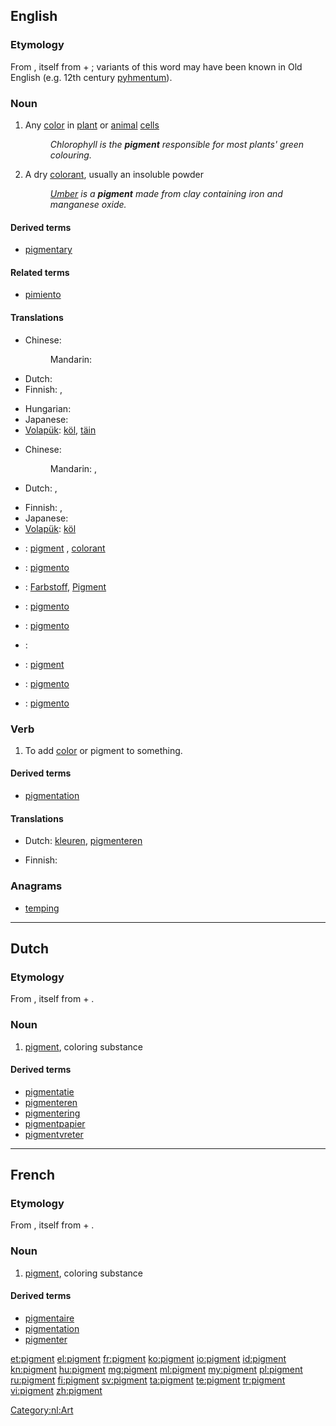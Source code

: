 {{also|Pigment}}
==English==
{{wikipedia}}

===Etymology===
From {{etyl|la}} {{term|pigmentum||pigment|lang=la}}, itself from {{term|pingo|pingō|I paint|lang=la}} + {{term|-mentum|lang=la}}; variants of this word may have been known in Old English (e.g. 12th century [[pyhmentum]]).

===Noun===
{{en-noun}}

# {{biology}} Any [[color]] in [[plant]] or [[animal]] [[cell]]s
#: ''Chlorophyll is the '''pigment''' responsible for most plants' green colouring.''
# A dry [[colorant]], usually an insoluble powder
#: ''[[umber|Umber]] is a '''pigment''' made from clay containing iron and manganese oxide.''

====Derived terms====
* [[pigmentary]]

====Related terms====
* [[pimiento]]

====Translations====
{{trans-top|any color in plant or animal cells}}
* Chinese:
*: Mandarin: {{t|zh|色素|tr=sèsù|sc=Hani}}
* Dutch: {{t-|nl|pigment|n}}
* Finnish: {{t-|fi|pigmentti}}, {{t-|fi|väriaine}}
{{trans-mid}}
* Hungarian: {{t+|hu|pigment}}
* Japanese: {{t-|ja|色素|tr=[[しきそ]], shikiso}}
* [[Volapük]]: [[köl]], [[täin]]
{{trans-bottom}}

{{trans-top|a dry colorant, usually an insoluble powder}}
* Chinese:
*: Mandarin: {{t|zh|顏料|sc=Hani}}, {{t|zh|颜料|tr=yánliào|sc=Hani}}
* Dutch: {{t-|nl|pigment|n}}, {{t-|nl|kleurstof}}
{{trans-mid}}
* Finnish: {{t|fi|pigmentti}}, {{t|fi|väriaine}}
* Japanese: {{t|ja|顔料|tr=[[がんりょう]], ganryō}}
* [[Volapük]]: [[köl]]
{{trans-bottom}}

{{checktrans-top}}
* {{ttbc|fr}}: [[#French|pigment]] {{m}}, [[colorant]] {{m}}
* {{ttbc|gl}}: [[pigmento]] {{m}}
* {{ttbc|de}}: [[Farbstoff]], [[Pigment]] {{n}}
* {{ttbc|ia}}: [[pigmento]]
* {{ttbc|it}}: [[pigmento]] {{m}}
{{trans-mid}}
* {{ttbc|la}}: {{t-|la|pigmentum|n}}
* {{ttbc|no}}: [[pigment]]
* {{ttbc|pt}}: [[pigmento]] {{m}}
* {{ttbc|es}}: [[pigmento]] {{m}}
{{trans-bottom}}

===Verb===
{{en-verb}}

# {{transitive}} To add [[color]] or pigment to something.

====Derived terms====
* [[pigmentation]]

====Translations====
{{trans-top|To add color or pigment}}
* Dutch: [[kleuren]], [[pigmenteren]]
{{trans-mid}}
* Finnish: {{t|fi|värjätä}}
{{trans-bottom}}

===Anagrams===
* [[temping#English|temping]]

----

==Dutch==

===Etymology===
From {{etyl|la|nl}} {{term|pigmentum||pigment|lang=la}}, itself from {{term|pingo|pingō|I paint|lang=la}} + {{term|-mentum|lang=la}}.

===Noun===
{{nl-noun|g=n}}

# [[#English|pigment]], coloring substance

====Derived terms====
* [[pigmentatie]]
* [[pigmenteren]]
* [[pigmentering]]
* [[pigmentpapier]] {{n}}
* [[pigmentvreter]] {{m}}

[[Category:nl:Art]]

----

==French==

===Etymology===
From {{etyl|la|fr}} {{term|pigmentum||pigment|lang=la}}, itself from {{term|pingo|pingō|I paint|lang=la}} + {{term|-mentum|lang=la}}.

===Noun===
{{fr-noun|m}}

# [[#English|pigment]], coloring substance

====Derived terms====
* [[pigmentaire]]
* [[pigmentation]]
* [[pigmenter]]

[[et:pigment]]
[[el:pigment]]
[[fr:pigment]]
[[ko:pigment]]
[[io:pigment]]
[[id:pigment]]
[[kn:pigment]]
[[hu:pigment]]
[[mg:pigment]]
[[ml:pigment]]
[[my:pigment]]
[[pl:pigment]]
[[ru:pigment]]
[[fi:pigment]]
[[sv:pigment]]
[[ta:pigment]]
[[te:pigment]]
[[tr:pigment]]
[[vi:pigment]]
[[zh:pigment]]